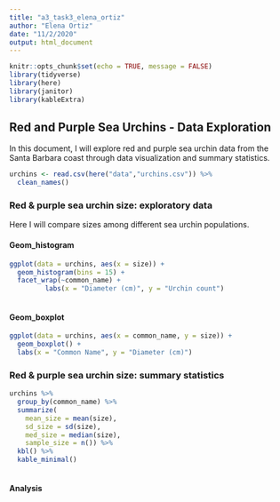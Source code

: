 ```yaml
---
title: "a3_task3_elena_ortiz"
author: "Elena Ortiz"
date: "11/2/2020"
output: html_document
---
```


```r
knitr::opts_chunk$set(echo = TRUE, message = FALSE)
library(tidyverse)
library(here)
library(janitor)
library(kableExtra)
```

## Red and Purple Sea Urchins - Data Exploration

In this document, I will explore red and purple sea urchin data from the Santa Barbara coast through data visualization and summary statistics.  

```r
urchins <- read.csv(here("data","urchins.csv")) %>% 
  clean_names()
```

### Red & purple sea urchin size: exploratory data 

Here I will compare sizes among different sea urchin populations. 

#### Geom_histogram 

```r
ggplot(data = urchins, aes(x = size)) +
  geom_histogram(bins = 15) +
  facet_wrap(~common_name) +
         labs(x = "Diameter (cm)", y = "Urchin count")
  
```

#### Geom_boxplot

```r
ggplot(data = urchins, aes(x = common_name, y = size)) +
  geom_boxplot() +
  labs(x = "Common Name", y = "Diameter (cm)")
```

### Red & purple sea urchin size: summary statistics

```r
urchins %>% 
  group_by(common_name) %>% 
  summarize(
    mean_size = mean(size),
    sd_size = sd(size),
    med_size = median(size),
    sample_size = n()) %>% 
  kbl() %>%
  kable_minimal()
  
```

#### Analysis 




